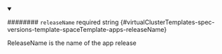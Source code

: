 
<details className="config-field" data-expandable="false" open>
<summary>

######## `releaseName` <span className="config-field-required" data-required="false">required</span> <span className="config-field-type">string</span> <span className="config-field-default"></span> <span className="config-field-enum"></span> {#virtualClusterTemplates-spec-versions-template-spaceTemplate-apps-releaseName}

ReleaseName is the name of the app release

</summary>



</details>
